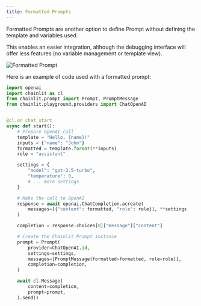 ```yaml
---
title: Formatted Prompts
---
```


Formatted Prompts are another option to define Prompt without defining the template and variables used.

This enables an easier integration, although the debugging interface will offer less features (no variable management or template view).

![Formatted Prompt](/images/prompt-playground-formatted-prompt.png)

Here is an example of code used with a formatted prompt:

```python
import openai
import chainlit as cl
from chainlit.prompt import Prompt, PromptMessage
from chainlit.playground.providers import ChatOpenAI


@cl.on_chat_start
async def start():
    # Prepare OpenAI call
    template = "Hello, {name}!"
    inputs = {"name": "John"}
    formatted = template.format(**inputs)
    role = "assistant"

    settings = {
        "model": "gpt-3.5-turbo",
        "temperature": 0,
        # ... more settings
    }

    # Make the call to OpenAI
    response = await openai.ChatCompletion.acreate(
        messages=[{"content": formatted, "role": role}], **settings
    )

    completion = response.choices[0]["message"]["content"]

    # Create the Chainlit Prompt instance
    prompt = Prompt(
        provider=ChatOpenAI.id,
        settings=settings,
        messages=[PromptMessage(formatted=formatted, role=role)],
        completion=completion,
    )

    await cl.Message(
        content=completion,
        prompt=prompt,
    ).send()
```
